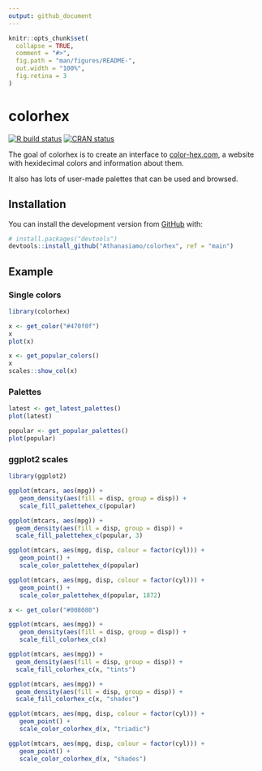 ```yaml
---
output: github_document
---
```


<!-- README.md is generated from README.Rmd. Please edit that file -->

```r
knitr::opts_chunk$set(
  collapse = TRUE,
  comment = "#>",
  fig.path = "man/figures/README-",
  out.width = "100%",
  fig.retina = 3
)
```

# colorhex

<!-- badges: start -->
[![R build status](https://github.com/Athanasiamo/colorhex/workflows/R-CMD-check/badge.svg)](https://github.com/Athanasiamo/colorhex/actions)
[![CRAN status](https://www.r-pkg.org/badges/version/colorhex)](https://CRAN.R-project.org/package=colorhex)
<!-- badges: end -->


The goal of colorhex is to create an interface to [color-hex.com](https://www.color-hex.com/), a website with hexidecimal colors and information about them. 

It also has lots of user-made palettes that can be used and browsed.

## Installation

<!-- You can install the released version of colorhex from [CRAN](https://CRAN.R-project.org) with: -->

<!-- ``` r -->
<!-- install.packages("colorhex") -->
<!-- ``` -->

You can install the development version from [GitHub](https://github.com/) with:

``` r
# install.packages("devtools")
devtools::install_github("Athanasiamo/colorhex", ref = "main")
```
## Example

### Single colors

```r
library(colorhex)

x <- get_color("#470f0f")
x
plot(x)
```

```r
x <- get_popular_colors()
x
scales::show_col(x)
```

### Palettes

```r
latest <- get_latest_palettes()
plot(latest)
```

```r
popular <- get_popular_palettes()
plot(popular)
```

### ggplot2 scales
```r
library(ggplot2)

ggplot(mtcars, aes(mpg)) +
   geom_density(aes(fill = disp, group = disp)) +
   scale_fill_palettehex_c(popular)

ggplot(mtcars, aes(mpg)) +
  geom_density(aes(fill = disp, group = disp)) +
  scale_fill_palettehex_c(popular, 3)

ggplot(mtcars, aes(mpg, disp, colour = factor(cyl))) +
   geom_point() +
   scale_color_palettehex_d(popular)

ggplot(mtcars, aes(mpg, disp, colour = factor(cyl))) +
   geom_point() +
   scale_color_palettehex_d(popular, 1872)
```

```r
x <- get_color("#008080")

ggplot(mtcars, aes(mpg)) +
   geom_density(aes(fill = disp, group = disp)) +
   scale_fill_colorhex_c(x)

ggplot(mtcars, aes(mpg)) +
  geom_density(aes(fill = disp, group = disp)) +
  scale_fill_colorhex_c(x, "tints")

ggplot(mtcars, aes(mpg)) +
  geom_density(aes(fill = disp, group = disp)) +
  scale_fill_colorhex_c(x, "shades")

ggplot(mtcars, aes(mpg, disp, colour = factor(cyl))) +
   geom_point() +
   scale_color_colorhex_d(x, "triadic")

ggplot(mtcars, aes(mpg, disp, colour = factor(cyl))) +
   geom_point() +
   scale_color_colorhex_d(x, "shades")
```




